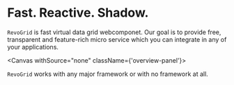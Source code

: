 
<Meta title="Docs/Overview" id="0_Overview"/>


# Fast. Reactive. Shadow.


`RevoGrid` is fast virtual data grid webcomponet.
Our goal is to provide free, transparent and feature-rich micro service which you can integrate in any of your applications.

<Canvas withSource="none" className={'overview-panel'}>
  <Story id="overview--story"></Story>
</Canvas>

`RevoGrid` works with any major framework or with no framework at all.
<Canvas withSource="none">
	<div class="panel">
		<div class="vue panel-pic"></div>
		<div class="react panel-pic"></div>
		<div class="angular panel-pic"></div>
		<div class="ember panel-pic"></div>
		<div class="html5 panel-pic"></div>
	</div>
</Canvas>